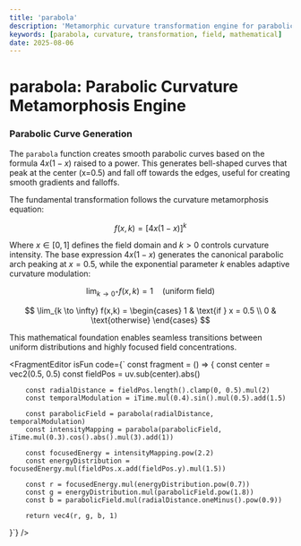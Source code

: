 ```yaml
---
title: 'parabola'
description: 'Metamorphic curvature transformation engine for parabolic field generation'
keywords: [parabola, curvature, transformation, field, mathematical]
date: 2025-08-06
---
```



# parabola: Parabolic Curvature Metamorphosis Engine

### Parabolic Curve Generation

The `parabola` function creates smooth parabolic curves based on the formula $4x(1-x)$ raised to a power. This generates bell-shaped curves that peak at the center (x=0.5) and fall off towards the edges, useful for creating smooth gradients and falloffs.

The fundamental transformation follows the curvature metamorphosis equation:

$$
f(x, k) = [4x(1-x)]^k
$$

Where $x \in [0,1]$ defines the field domain and $k > 0$ controls curvature intensity. The base expression $4x(1-x)$ generates the canonical parabolic arch peaking at $x = 0.5$, while the exponential parameter $k$ enables adaptive curvature modulation:

$$
\lim_{k \to 0^+} f(x,k) = 1 \quad \text{(uniform field)}
$$

$$
\lim_{k \to \infty} f(x,k) = \begin{cases}
1 & \text{if } x = 0.5 \\
0 & \text{otherwise}
\end{cases}
$$

This mathematical foundation enables seamless transitions between uniform distributions and highly focused field concentrations.

<FragmentEditor
        isFun
        code={`
const fragment = () => {
        const center = vec2(0.5, 0.5)
        const fieldPos = uv.sub(center).abs()

        const radialDistance = fieldPos.length().clamp(0, 0.5).mul(2)
        const temporalModulation = iTime.mul(0.4).sin().mul(0.5).add(1.5)

        const parabolicField = parabola(radialDistance, temporalModulation)
        const intensityMapping = parabola(parabolicField, iTime.mul(0.3).cos().abs().mul(3).add(1))

        const focusedEnergy = intensityMapping.pow(2.2)
        const energyDistribution = focusedEnergy.mul(fieldPos.x.add(fieldPos.y).mul(1.5))

        const r = focusedEnergy.mul(energyDistribution.pow(0.7))
        const g = energyDistribution.mul(parabolicField.pow(1.8))
        const b = parabolicField.mul(radialDistance.oneMinus().pow(0.9))

        return vec4(r, g, b, 1)

}`}
/>
